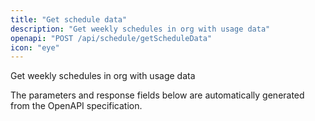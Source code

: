 ```yaml
---
title: "Get schedule data"
description: "Get weekly schedules in org with usage data"
openapi: "POST /api/schedule/getScheduleData"
icon: "eye"
---
```


Get weekly schedules in org with usage data

<Note>
The parameters and response fields below are automatically generated from the OpenAPI specification.
</Note>
